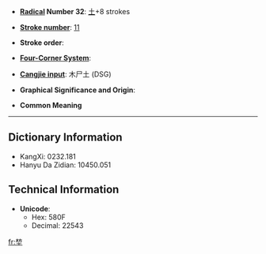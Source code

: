 * '''[[Wiktionary:Chinese radical index| Radical]] Number 32''': [[Wiktionary:Chinese radical index 土|土]]+8 strokes

* '''[[Wiktionary:Chinese total strokes index|Stroke number]]''': [[Wiktionary:Chinese total strokes index 11|11]]

* '''Stroke order''': 

* '''[[Wiktionary:Chinese four corner index|Four-Corner System]]''': 

* '''[[Wiktionary:Chinese Cangjie index|Cangjie input]]''': 木尸土 (DSG)

* '''Graphical Significance and Origin''': 

* '''Common Meaning'''

----

== Dictionary Information ==

* KangXi: 0232.181
* Hanyu Da Zidian: 10450.051

== Technical Information ==

* '''Unicode''':
** Hex: 580F
** Decimal: 22543

[[fr:堏]]
